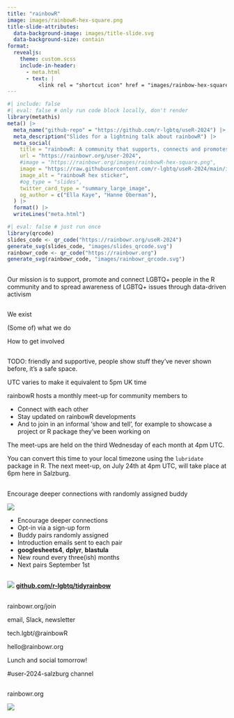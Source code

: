 ```yaml
---
title: "rainbowR"
image: images/rainbowR-hex-square.png
title-slide-attributes:
  data-background-image: images/title-slide.svg
  data-background-size: contain
format: 
  revealjs:
    theme: custom.scss
    include-in-header:
      - meta.html
      - text: |
          <link rel = "shortcut icon" href = "images/rainbow-hex-square.png" />
---
```


```r
#| include: false
#| eval: false # only run code block locally, don't render 
library(metathis)
meta() |> 
  meta_name("github-repo" = "https://github.com/r-lgbtq/useR-2024") |> 
  meta_description("Slides for a lightning talk about rainbowR") |> 
  meta_social(
    title = "rainbowR: A community that supports, connects and promotes LGBTQ+ people who code in R",
    url = "https://rainbowr.org/user-2024",
    #image = "https://rainbowr.org/images/rainbowR-hex-square.png",
    image = "https://raw.githubusercontent.com/r-lgbtq/useR-2024/main/images/title-slide.png",
    image_alt = "rainbowR hex sticker",
    #og_type = "slides",
    twitter_card_type = "summary_large_image",
    og_author = c("Ella Kaye", "Hanne Oberman"),
  ) |> 
  format() |> 
  writeLines("meta.html")
```

```r
#| eval: false # just run once
library(qrcode)
slides_code <- qr_code("https://rainbowr.org/useR-2024")
generate_svg(slides_code, "images/slides_qrcode.svg")
rainbowr_code <- qr_code("https://rainbowr.org")
generate_svg(rainbowr_code, "images/rainbowr_qrcode.svg")
```

## {.inverse .center-h .center .larger175}

Our mission is to [support]{.red}, [promote]{.orange} and [connect]{.yellow} [LGBTQ+]{.green} people in the [R community]{.blue} and to spread awareness of LGBTQ+ issues through [data-driven activism]{.pink}

## {.inverse .center .center-h .larger200}

We [exist]{.yellow}

(Some of) what we [do]{.green}

How to [get involved]{.orange}

## {background-image="images/rainbowR-july-meetup.svg" background-size="contain"}

::: {.notes}

TODO: friendly and supportive, people show stuff they've never shown before, it's a safe space.

UTC varies to make it equivalent to 5pm UK time

rainbowR hosts a monthly meet-up for community members to 

- Connect with each other
- Stay updated on rainbowR developments
- And to join in an informal 'show and tell', for example to showcase a project or R package they've been working on

The meet-ups are held on the third Wednesday of each month at 4pm UTC.

You can convert this time to your local timezone using the `lubridate` package in R. The next meet-up, on July 24th at 4pm UTC, will take place at 6pm here in Salzburg.
:::

## {.center .center-h .center .larger175}

Encourage deeper [connections]{.red} with [randomly]{.blue} assigned [buddy]{.pink}

![](images/rainbow-buddies.png){fig-align="center"}

::: {.notes}
- Encourage deeper connections
- Opt-in via a sign-up form
- Buddy pairs randomly assigned
- Introduction emails sent to each pair
- [**googlesheets4**, **dplyr**, **blastula**]{.black}
- New round every three(ish) months
- Next pairs September 1st
:::

## {.center-h}

![](images/tidyRainbow.svg){fig-align="center"}
[**github.com/r-lgbtq/tidyrainbow**](https://github.com/r-lgbtq/tidyrainbow){.larger150}

## {background-image="images/queer-data.jpeg" background-size="contain"}

## {.inverse .center .center-h .larger200}

[rainbowr.org/join]{.yellow}

email, Slack, newsletter
 
[tech.lgbt/@rainbowR]{.green}

[hello@rainbowr.org]{.orange}

Lunch and social tomorrow!

::: {.notes}
#user-2024-salzburg channel
:::

## {.center-h .inverse}

[rainbowr.org]{.larger250 .yellow}

![](images/rainbowR-hex.svg)
